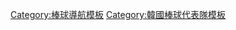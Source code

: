 {{Navbox
|bodyclass=hlist

|name = 2008年夏季奧林匹克運動會韓國成棒代表隊
|state = <includeonly>collapsed</includeonly>
|title = {{Flagicon|KOR}} [[韓國棒球代表隊|<span style="color:#fff;">韓國成棒代表隊</span>]] - [[2008年夏季奧林匹克運動會棒球比賽|<span style="color:#fff;">2008年北京奧運</span>]] 
|basestyle = background:#007fff; color:#fff;

|group1 = 總教練
|list1 = 
*74 [[金卿文]]
|group2 = 教練
|list2 = 
* 76 [[趙啓顯]]（投手）
* 77 [[金光洙 (棒球)|金光洙]]（跑壘）
* 88 [[金杞泰]]（打擊）
|group3 = 投手
|list3 = 
* 11 [[吳昇桓]]
* 13 [[張洹三]]
* 17 [[金廣鉉]]
* 21 [[鄭大炫]]
* 22 [[韓基周]]
* 28 [[尹錫珉]]
* 47 [[權奕]]
* 51 [[奉重根]]
* 91 [[宋勝準]]
* 99 [[柳賢振]]
|group4 = 捕手
|list4 = 
* 20 [[陳甲龍]]
* 37 [[姜珉鎬]]
|group5 = 内野手
|list5 = 
* 3 [[高永民]]
* 7 [[朴鎮萬]]
* 8 [[鄭根宇]]
* 10 [[李大浩]]
* 14 [[金敏宰]]
* 18 [[金東柱]]
* 25 [[李承燁 (棒球員)|李承燁]]
|group6 = 外野手
|list6 = 
* 15 [[李容圭]]
* 29 [[李宅根]]
* 35 [[李晋暎]]
* 39 [[李鍾旭]]
* 50 [[金賢洙]]
}}<noinclude>
{{DEFAULTSORT:2008年夏季奧林匹克運動會韓國成棒代表隊}}
[[Category:棒球導航模板]]
[[Category:韓國棒球代表隊模板]]
</noinclude>